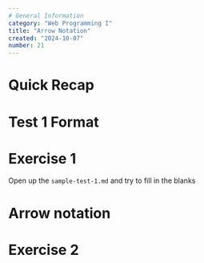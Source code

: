 ```yaml
---
# General Information
category: "Web Programming I"
title: "Arrow Notation"
created: "2024-10-07"
number: 21
---
```


# Quick Recap

# Test 1 Format

# Exercise 1

Open up the `sample-test-1.md` and try to fill in the blanks

# Arrow notation

# Exercise 2
